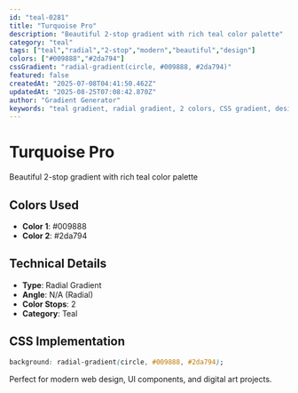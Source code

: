 ```yaml
---
id: "teal-0281"
title: "Turquoise Pro"
description: "Beautiful 2-stop gradient with rich teal color palette"
category: "teal"
tags: ["teal","radial","2-stop","modern","beautiful","design"]
colors: ["#009888","#2da794"]
cssGradient: "radial-gradient(circle, #009888, #2da794)"
featured: false
createdAt: "2025-07-08T04:41:50.462Z"
updatedAt: "2025-08-25T07:08:42.870Z"
author: "Gradient Generator"
keywords: "teal gradient, radial gradient, 2 colors, CSS gradient, design, #009888, #2da794"
---
```


# Turquoise Pro

Beautiful 2-stop gradient with rich teal color palette

## Colors Used
- **Color 1**: #009888
- **Color 2**: #2da794

## Technical Details
- **Type**: Radial Gradient
- **Angle**: N/A (Radial)
- **Color Stops**: 2
- **Category**: Teal

## CSS Implementation
```css
background: radial-gradient(circle, #009888, #2da794);
```

Perfect for modern web design, UI components, and digital art projects.
